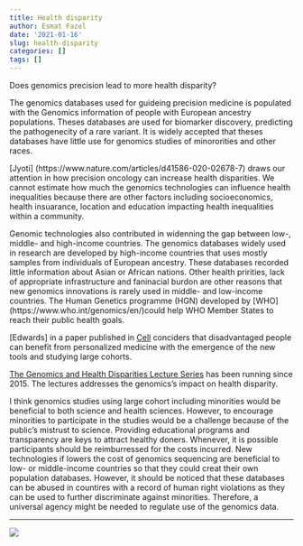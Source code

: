 ```yaml
---
title: Health disparity
author: Esmat Fazel
date: '2021-01-16'
slug: health-disparity
categories: []
tags: []
---
```


Does genomics precision lead to more health disparity?

The genomics databases used for guideing precision medicine is populated with the Genomics
information of people with European ancestry populations. Theses databases are used for biomarker discovery,
predicting the pathogenecity of a rare variant. It is widely accepted that theses databases have little use 
for genomics studies of minororities and other races.

[Jyoti] (https://www.nature.com/articles/d41586-020-02678-7) draws our attention in how precision oncology 
can increase health disparities. We cannot estimate how much the genomics technologies can influence health inequalities 
because there are other factors including socioeconomics, health insuarance, location and education impacting 
health inequalities within a community.

Genomic technologies also contributed in widenning the gap between low-, middle- and high-income countries. 
The genomics databases widely used in research are developed by high-income countries that uses mostly samples 
from individuals of European ancestry. These databases recorded little information about Asian or
African nations. Other health pririties, lack of appropriate infrastructure and faninacial burdon are other reasons that 
new genomics innovations is rarely used in middle- and low-income countries. The Human Genetics programme (HGN) developed by 
[WHO] (https://www.who.int/genomics/en/)could help WHO Member States to reach their public health goals.

[Edwards] in a paper published in [Cell](https://www.cell.com/trends/genetics/fulltext/S0168-9525(20)30167-0) conciders that
disadvantaged people can benefit from personalized medicine with the emergence of the new tools and studying large cohorts.

[The Genomics and Health Disparities Lecture Series](https://www.genome.gov/event-calendar/Genomics-Health-Disparities-Lecture-Series)
has been running since 2015. The lectures addresses the genomics's impact on health disparity.

I think genomics studies using large cohort including minorities would be beneficial to both science and health sciences.
However, to encourage minorities to participate in the studies would be a challenge because of the public's mistrust to science. 
Providing educational programs and transparency are keys to attract healthy doners. Whenever, it is possible participants
should be reimburressed for the costs incurred. New technologies if lowers the cost of genomics sequencing are beneficial to 
low- or middle-income countries so that they could creat their own population databases. However, it should be noticed that
these databases can be abused in countires with a record of human right violations as they can be used to further
discriminate against minorities. Therefore, a universal agency might be needed to regulate use of the genomics data.

---
![](/post/2021-01-16-health-disparity.en_files/vision.png)
